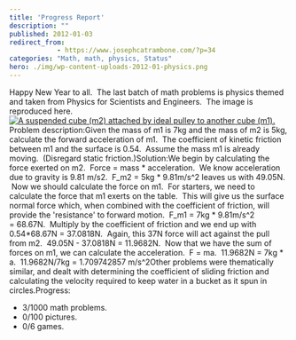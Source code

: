 ```yaml
---
title: 'Progress Report'
description: ""
published: 2012-01-03
redirect_from: 
            - https://www.josephcatrambone.com/?p=34
categories: "Math, math, physics, Status"
hero: ./img/wp-content-uploads-2012-01-physics.png
---
```

Happy New Year to all.  The last batch of math problems is physics themed and taken from Physics for Scientists and Engineers.  The image is reproduced here.[![A suspended cube (m2) attached by ideal pulley to another cube (m1).](http://www.josephcatrambone.com/wp-content/uploads/2012/01/physics.png "Problem 1")](./img/wp-content-uploads-2012-01-physics.png)Problem description:Given the mass of m1 is 7kg and the mass of m2 is 5kg, calculate the forward acceleration of m1.  The coefficient of kinetic friction between m1 and the surface is 0.54.  Assume the mass m1 is already moving.  (Disregard static friction.)Solution:We begin by calculating the force exerted on m2.  Force = mass \* acceleration.  We know acceleration due to gravity is 9.81 m/s2.  F_m2 = 5kg \* 9.81m/s^2 leaves us with 49.05N.  Now we should calculate the force on m1.  For starters, we need to calculate the force that m1 exerts on the table.  This will give us the surface normal force which, when combined with the coefficient of friction, will provide the 'resistance' to forward motion.  F_m1 = 7kg \* 9.81m/s^2 = 68.67N.  Multiply by the coefficient of friction and we end up with 0.54\*68.67N = 37.0818N.  Again, this 37N force will act against the pull from m2.  49.05N - 37.0818N = 11.9682N.  Now that we have the sum of forces on m1, we can calculate the acceleration.  F = ma.  11.9682N = 7kg \* a.  11.9682N/7kg = 1.709742857 m/s^2Other problems were thematically similar, and dealt with determining the coefficient of sliding friction and calculating the velocity required to keep water in a bucket as it spun in circles.Progress:

- 3/1000 math problems.
- 0/100 pictures.
- 0/6 games.

